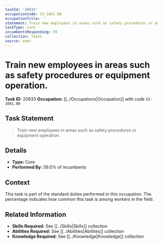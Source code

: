 ```yaml
---
taskId: '20933'
occupationCode: 53-1041.00
occupationTitle: ''
statement: Train new employees in areas such as safety procedures or equipment operation.
taskType: Core
incumbentsResponding: 59
collection: Tasks
source: onet
---
```

# Train new employees in areas such as safety procedures or equipment operation.

**Task ID:** 20933
**Occupation:** [[../Occupations|Occupation]] with code `53-1041.00`

## Task Statement

> Train new employees in areas such as safety procedures or equipment operation.

## Details

- **Type:** Core
- **Performed By:** 59.0% of incumbents

## Context

This task is part of the standard duties performed in this occupation. The percentage indicates how common this task is among workers in the field.

## Related Information

- **Skills Required:** See [[../Skills|Skills]] collection
- **Abilities Required:** See [[../Abilities|Abilities]] collection
- **Knowledge Required:** See [[../Knowledge|Knowledge]] collection
